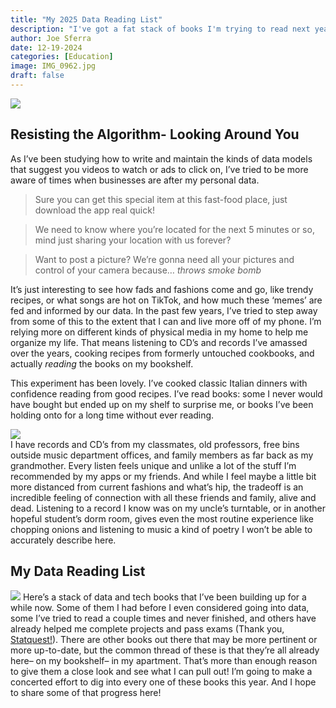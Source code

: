 ```yaml
---
title: "My 2025 Data Reading List"
description: "I've got a fat stack of books I'm trying to read next year."
author: Joe Sferra
date: 12-19-2024
categories: [Education]
image: IMG_0962.jpg
draft: false
---
```

![](/posts/2024-12-19-Reading-List-2025/IMG_0962.jpg)   

## Resisting the Algorithm- Looking Around You

As I've been studying how to write and maintain the kinds of data models that suggest you videos to watch or ads to click on, I've tried to be more aware of times when businesses are after my personal data.

> Sure you can get this special item at this fast-food place, just download the app real quick!  

> We need to know where you're located for the next 5 minutes or so, mind just sharing your location with us forever?  

> Want to post a picture? We're gonna need all your pictures and control of your camera because... *throws smoke bomb*   

It's just interesting to see how fads and fashions come and go, like trendy recipes, or what songs are hot on TikTok, and how much these 'memes' are fed and informed by our data. In the past few years, I've tried to step away from some of this to the extent that I can and live more off of my phone. I'm relying more on different kinds of physical media in my home to help me organize my life. That means listening to CD's and records I've amassed over the years, cooking recipes from formerly untouched cookbooks, and actually *reading* the books on my bookshelf.

This experiment has been lovely. I've cooked classic Italian dinners with confidence reading from good recipes. I've read books: some I never would have bought but ended up on my shelf to surprise me, or books I've been holding onto for a long time without ever reading.

![](/posts/2024-12-19-Reading-List-2025/IMG_0963.jpg)   
I have records and CD's from my classmates, old professors, free bins outside music department offices, and family members as far back as my grandmother. Every listen feels unique and unlike a lot of the stuff I'm recommended by my apps or my friends. And while I feel maybe a little bit more distanced from current fashions and what's hip, the tradeoff is an incredible feeling of connection with all these friends and family, alive and dead. Listening to a record I know was on my uncle's turntable, or in another hopeful student's dorm room, gives even the most routine experience like chopping onions and listening to music a kind of poetry I won't be able to accurately describe here.

## My Data Reading List
![](/posts/2024-12-19-Reading-List-2025/IMG_0962.jpg)
Here's a stack of data and tech books that I've been building up for a while now. Some of them I had before I even considered going into data, some I've tried to read a couple times and never finished, and others have already helped me complete projects and pass exams (Thank you, [Statquest!](https://statquest.org/)). There are other books out there that may be more pertinent or more up-to-date, but the common thread of these is that they're all already here-- on my bookshelf-- in my apartment. That's more than enough reason to give them a close look and see what I can pull out! I'm going to make a concerted effort to dig into every one of these books this year. And I hope to share some of that progress here!